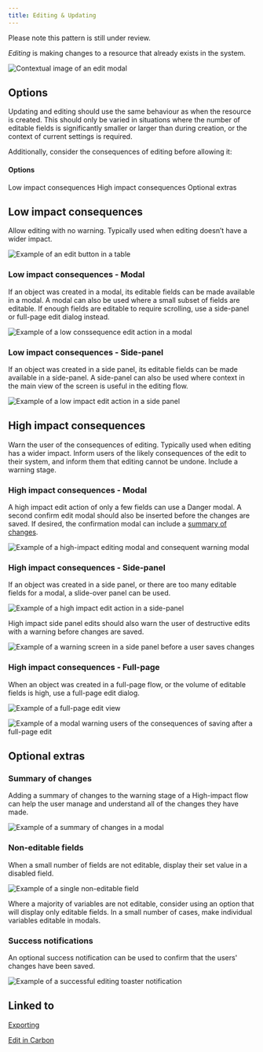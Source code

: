```yaml
---
title: Editing & Updating
---
```


<InlineNotification kind="warning">

  Please note this pattern is still under review.
  
</InlineNotification>


<PageDescription>

_Editing_ is making changes to a resource that already exists in the system.

</PageDescription>

<Row>
  <Column colLg={8}>

![Contextual image of an edit modal](images/01.png)

  </Column>
</Row>

## Options

Updating and editing should use the same behaviour as when the resource is created. This should only be varied in situations where the number of editable fields is significantly smaller or larger than during creation, or the context of current settings is required.

Additionally, consider the consequences of editing before allowing it:

#### Options

<AnchorLinks>
  <AnchorLink>Low impact consequences</AnchorLink>
  <AnchorLink>High impact consequences</AnchorLink>
  <AnchorLink>Optional extras</AnchorLink>
</AnchorLinks>

## Low impact consequences

Allow editing with no warning. Typically used when editing doesn’t have a wider impact.

<Row>
 <Column colLg={8}>

![Example of an edit button in a table](images/02.png)

 </Column>
</Row>

### Low impact consequences - Modal

If an object was created in a modal, its editable fields can be made available in a modal. A modal can also be used where a small subset of fields are editable. 
If enough fields are editable to require scrolling, use a side-panel or full-page edit dialog instead.

<Row>
 <Column colLg={8}>

![Example of a low conssequence edit action in a modal](images/03.png)

</Column>
</Row>

### Low impact consequences - Side-panel

If an object was created in a side panel, its editable fields can be made available in a side-panel. A side-panel can also be used where context in the main view of the screen is useful in the editing flow. 

<Row>
 <Column colLg={8}>

![Example of a low impact edit action in a side panel](images/04.png)

</Column>
</Row>

## High impact consequences

Warn the user of the consequences of editing. Typically used when editing has a wider impact.
Inform users of the likely consequences of the edit to their system, and inform them that editing cannot be undone. Include a warning stage. 

### High impact consequences - Modal

A high impact edit action of only a few fields can use a Danger modal. A second confirm edit modal should also be inserted before the changes are saved. If desired, the confirmation modal can include a [summary of changes](#summary-of-changes).  


<Row>
 <Column colLg={8}>

![Example of a high-impact editing modal and consequent warning modal](images/05.png)

 </Column>
</Row>

### High impact consequences - Side-panel

If an object was created in a side panel, or there are too many editable fields for a modal, a slide-over panel can be used. 

<Row>
 <Column colLg={8}>

![Example of a high impact edit action in a side-panel](images/06.png)

 </Column>
</Row>

High impact side panel edits should also warn the user of destructive edits with a warning before changes are saved. 

<Row>
 <Column colLg={8}>

![Example of a warning screen in a side panel before a user saves changes](images/07.png)

 </Column>
</Row>

### High impact consequences - Full-page

When an object was created in a full-page flow, or the volume of editable fields is high, use a full-page edit dialog.

<Row>
 <Column colLg={8}>

![Example of a full-page edit view](images/08.png)

 </Column>
</Row>
<Row>
 <Column colLg={8}>

![Example of a modal warning users of the consequences of saving after a full-page edit](images/09.png)

 </Column>
</Row>

## Optional extras

### Summary of changes

Adding a summary of changes to the warning stage of a High-impact flow can help the user manage and understand all of the changes they have made. 

<Row>
 <Column colLg={8}>

![Example of a summary of changes in a modal](images/11.png)

 </Column>
</Row>

### Non-editable fields

When a small number of fields are not editable, display their set value in a disabled field. 

<Row>
 <Column colLg={8}>

![Example of a single non-editable field](images/10.png)

 </Column>
</Row>

Where a majority of variables are not editable, consider using an option that will display only editable fields. In a small number of cases, make individual variables editable in modals. 

### Success notifications

An optional success notification can be used to confirm that the users' changes have been saved.

<Row>
 <Column colLg={8}>

![Example of a successful editing toaster notification](images/12.png)

 </Column>
</Row>


## Linked to

[Exporting](exporting)

<p>
 <a href="https://www.carbondesignsystem.com/patterns/common-actions#edit">
  Edit in Carbon <Launch16 fill="currentColor" style="vertical-align:middle"/>
 </a>
</p>
